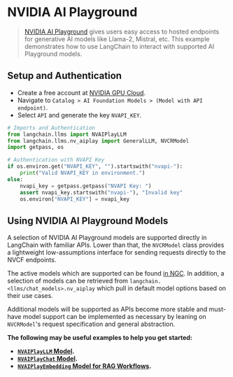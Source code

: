 # NVIDIA AI Playground

> [NVIDIA AI Playground](https://www.nvidia.com/en-us/research/ai-playground/) gives users easy access to hosted endpoints for generative AI models like Llama-2, Mistral, etc. This example demonstrates how to use LangChain to interact with supported AI Playground models.

## Setup and Authentication

- Create a free account at [NVIDIA GPU Cloud](https://catalog.ngc.nvidia.com/).
- Navigate to `Catalog > AI Foundation Models > (Model with API endpoint)`.
- Select `API` and generate the key `NVAPI_KEY`.

```python
# Imports and Authentication
from langchain.llms import NVAIPlayLLM
from langchain.llms.nv_aiplay import GeneralLLM, NVCRModel
import getpass, os

# Authentication with NVAPI Key
if os.environ.get("NVAPI_KEY", "").startswith("nvapi-"):
    print("Valid NVAPI_KEY in environment.")
else:
    nvapi_key = getpass.getpass("NVAPI Key: ")
    assert nvapi_key.startswith("nvapi-"), "Invalid key"
    os.environ["NVAPI_KEY"] = nvapi_key
```

## Using NVIDIA AI Playground Models

A selection of NVIDIA AI Playground models are supported directly in LangChain with familiar APIs. Lower than that, the `NVCRModel` class provides a lightweight low-assumptions interface for sending requests directly to the NVCF endpoints. 

The active models which are supported can be found [in NGC](https://catalog.ngc.nvidia.com/orgs/nvidia/teams/ai-foundation/). In addition, a selection of models can be retrieved from `langchain.<llms/chat_models>.nv_aiplay` which pull in default model options based on their use cases. 

Additional models will be supported as APIs become more stable and must-have model support can be implemented as necessary by leaning on `NVCRModel`'s request specification and general abstraction.

**The following may be useful examples to help you get started:**
- **[`NVAIPlayLLM` Model](/docs/integrations/llms/nv_aiplay).**
- **[`NVAIPlayChat` Model](/docs/integrations/chat/nv_aiplay).**
- **[`NVAIPlayEmbedding` Model for RAG Workflows](/docs/integrations/text_embeddings/nv_aiplay).**

